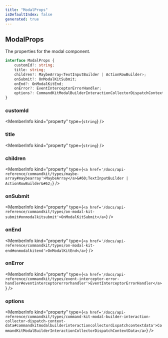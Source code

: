 ```yaml
---
title: "ModalProps"
isDefaultIndex: false
generated: true
---
```



<!-- This file was generated from the CommandKit source. Do not modify. Instead, re-run the "docgen" script -->


## ModalProps

<GenerationInfo sourceFile="packages/commandkit/src/components/v1/modal/Modal.ts" sourceLine="15" packageName="commandkit" />

The properties for the modal component.

```ts title="Signature"
interface ModalProps {
    customId?: string;
    title: string;
    children?: MaybeArray<TextInputBuilder | ActionRowBuilder>;
    onSubmit?: OnModalKitSubmit;
    onEnd?: OnModalKitEnd;
    onError?: EventInterceptorErrorHandler;
    options?: CommandKitModalBuilderInteractionCollectorDispatchContextData;
}
```

<div className="members-wrapper">

### customId

<MemberInfo kind="property" type={`string`}   />


### title

<MemberInfo kind="property" type={`string`}   />


### children

<MemberInfo kind="property" type={`<a href='/docs/api-reference/commandkit/types/maybe-array#maybearray'>MaybeArray</a>&#60;TextInputBuilder | ActionRowBuilder&#62;`}   />


### onSubmit

<MemberInfo kind="property" type={`<a href='/docs/api-reference/commandkit/types/on-modal-kit-submit#onmodalkitsubmit'>OnModalKitSubmit</a>`}   />


### onEnd

<MemberInfo kind="property" type={`<a href='/docs/api-reference/commandkit/types/on-modal-kit-end#onmodalkitend'>OnModalKitEnd</a>`}   />


### onError

<MemberInfo kind="property" type={`<a href='/docs/api-reference/commandkit/types/event-interceptor-error-handler#eventinterceptorerrorhandler'>EventInterceptorErrorHandler</a>`}   />


### options

<MemberInfo kind="property" type={`<a href='/docs/api-reference/commandkit/types/command-kit-modal-builder-interaction-collector-dispatch-context-data#commandkitmodalbuilderinteractioncollectordispatchcontextdata'>CommandKitModalBuilderInteractionCollectorDispatchContextData</a>`}   />




</div>
